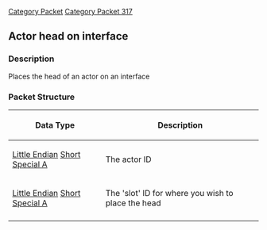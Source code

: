 [[Category Packet]]
[[Category Packet 317]]
{{packet|name=Actor head on interface|description=Places the head of an actor on an interface|opcode=75|type=Fixed|length=4|revision=317}}
== Actor head on interface ==

=== Description ===

Places the head of an actor on an interface

=== Packet Structure ===
{|border=2
! Data Type
! Description
|-
| [[Data Types#Little Endian|Little Endian]] [[Data Types#Standard data types|Short]] [[Data Types#Non Standard Data Types|Special A]]
| The actor ID
|-
| [[Data Types#Little Endian|Little Endian]] [[Data Types#Standard data types|Short]] [[Data Types#Non Standard Data Types|Special A]]
| The 'slot' ID for where you wish to place the head
|-
|}
